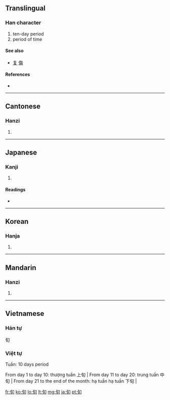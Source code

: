==Translingual==

===Han character===
{{Han char|rn=72|rad=日|as=02|sn=6|four=2762<sub>0</sub>|canj=心日 (PA)}}

# ten-day period
# period of time

====See also====
* [[复]] [[傷]] <!-- Graphically similar -->

====References====
* {{Han ref|kx=0489.160|dkj=13746|dj=0850.130|hdz=21485.030|uh=65EC|ud=26092|bh=A6AF|bd=42671}}

----

==Cantonese==

===Hanzi===
{{yue-hanzi|jyut=|y=cheun4}}

# {{defn|Cantonese|sort=日02}}

----

==Japanese==

===Kanji===
{{ja-kanji|grade=c|rs=日02}}

# {{defn|Japanese|sort=日02}}

====Readings====
* {{ja-readings|on=[[じゅん]] (jun), [[しゅん]] (shun)}}

----

==Korean==

===Hanja===
{{ko-hanja|hangeul=순|eumhun=|rv=sun|mr=sun|y=swun}}

# {{defn|Korean|sort=日02}}

----

==Mandarin==

===Hanzi===
{{cmn-hanzi|pin=[[xún]] ([[xun2]])|wg=hsün<sup>2</sup>}}

# {{defn|Mandarin|sort=日02}}

----

==Vietnamese==
{{attention|vi|format, headers wrong}}

===Hán tự===
{{rfc-header|Hán tự|lang=vi}}

旬

===Việt tự===

Tuần: 10 days period

From day 1 to day 10: thượng tuần 上旬 |
From day 11 to day 20: trung tuần 中旬 |
From day 21 to the end of the month: hạ tuần hạ tuần 下旬 |

[[fr:旬]]
[[ko:旬]]
[[lo:旬]]
[[lt:旬]]
[[mg:旬]]
[[ja:旬]]
[[pt:旬]]